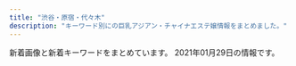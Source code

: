 ```yaml
---
title: "渋谷・原宿・代々木"
description: "キーワード別にの巨乳アジアン・チャイナエステ嬢情報をまとめました。"
---
```


新着画像と新着キーワードをまとめています。
2021年01月29日の情報です。

<DmmAffiliateIns />
<KeywordTable
  shops={
    [
    {
        "img_links": [
            "http://www.aixin.co.jp/images/wanted/wanted.png",
            "http://www.aixin.co.jp/images/staff/ran/ran.png",
            "http://www.aixin.co.jp/images/staff/ayaka/1.jpg",
            "http://www.aixin.co.jp/images/staff/mirai/mirai.png",
            "http://www.aixin.co.jp/images/staff/mika2/mika2.png",
            "http://www.aixin.co.jp/images/top_pic/top2.jpg",
            "http://www.aixin.co.jp/images/costume/4.png",
            "http://www.aixin.co.jp/images/staff/miya/1.jpg",
            "http://www.aixin.co.jp/images/staff/yui2/yui2.png",
            "http://www.aixin.co.jp/images/price/hirou.jpg",
            "http://www.aixin.co.jp/images/staff/mika2/2.png",
            "http://www.aixin.co.jp/images/staff/miya/miya.jpg",
            "http://www.aixin.co.jp/images/staff/miki/2.jpg",
            "http://www.aixin.co.jp/images/price/aroma.jpg",
            "http://www.aixin.co.jp/images/staff/akane/akane.png",
            "http://www.aixin.co.jp/images/staff/chiemi/1.jpg",
            "http://www.aixin.co.jp/images/costume/7.png",
            "http://www.aixin.co.jp/images/costume/2.png",
            "http://www.aixin.co.jp/images/staff/mimi2/mimi2.png",
            "http://www.aixin.co.jp/images/staff/mika2/1.png",
            "http://www.aixin.co.jp/images/staff/ayaka/ayaka.jpg",
            "http://www.aixin.co.jp/images/staff/koko/koko.png",
            "http://www.aixin.co.jp/images/staff/miki/miki.jpg",
            "http://www.aixin.co.jp/images/staff/aki/aki.png",
            "http://www.aixin.co.jp/images/staff/eri/eri.png",
            "http://www.aixin.co.jp/images/staff/ruru2/ruru2.jpg",
            "http://www.aixin.co.jp/images/price/tokusen.jpg",
            "http://www.aixin.co.jp/images/staff/ruru2/2.jpg",
            "http://www.aixin.co.jp/images/map/google.png",
            "http://www.aixin.co.jp/images/staff/yuzu/yuzu.jpg",
            "http://www.aixin.co.jp/images/staff/haruka2/haruka2.png",
            "http://www.aixin.co.jp/images/staff/ruri2/ruri2.png",
            "http://www.aixin.co.jp/images/staff/miharu/miharu.png",
            "http://www.aixin.co.jp/images/staff/rara/rara.png",
            "http://www.aixin.co.jp/images/price/long.jpg",
            "http://www.aixin.co.jp/images/staff/yuzu/2.jpg",
            "http://www.aixin.co.jp/images/costume/3.png",
            "http://www.aixin.co.jp/images/top/top.jpg",
            "http://www.aixin.co.jp/images/costume/6.png",
            "http://www.aixin.co.jp/images/costume/1.png",
            "http://www.aixin.co.jp/images/staff/chiemi/chiemi.jpg"
        ],
        "station": "JR\u6e0b\u8c37\u99c5",
        "url": "http://www.aixin.co.jp/",
        "name": "\u30a2\u30a4\u30b7\u30f3",
        "keywords": {}
    },
    {
        "station": "JR\u6e0b\u8c37\u99c5\u6771\u53e3",
        "url": "http://kokoronosato.tyo.cm/",
        "name": "\u68ee\u306e\u9999",
        "keywords": {
            "86": 12,
            "83": 4,
            "85": 4,
            "D": 24,
            "C": 19,
            "87": 8
        },
        "img_links": [
            "http://kokoronosato.tyo.cm/link/massage-de_88_31.jpg",
            "http://kokoronosato.tyo.cm/images/themes/pink/s_link.png",
            "http://kokoronosato.tyo.cm/images/room4.jpg",
            "http://kokoronosato.tyo.cm/photos/sites/15/2020/08/2020082205444661.jpg",
            "http://kokoronosato.tyo.cm/images/themes/pink/mobile.jpg",
            "http://kokoronosato.tyo.cm/photos/sites/15/2019/07/2019072809465934.jpg",
            "http://kokoronosato.tyo.cm/link/walker88.jpg",
            "http://kokoronosato.tyo.cm/images/themes/pink/no1.png",
            "http://menlog.net/link/menlog8831.jpg",
            "http://kokoronosato.tyo.cm/photos/sites/15/2019/07/2019072809445954.jpg",
            "http://kokoronosato.tyo.cm/images/room1.jpg",
            "http://kokoronosato.tyo.cm/photos/sites/15/2020/08/2020082203150030.jpg",
            "http://kokoronosato.tyo.cm/images/themes/pink/line.png",
            "http://kokoronosato.tyo.cm/images/themes/pink/s_news.png",
            "http://kokoronosato.tyo.cm/link/8831.jpg",
            "http://kokoronosato.tyo.cm/images/themes/pink/s_ranking.png",
            "http://kokoronosato.tyo.cm/images/themes/pink/s_staff.png",
            "http://kokoronosato.tyo.cm/photos/sites/15/2020/08/2020082205443766.jpg",
            "http://kokoronosato.tyo.cm/photos/sites/15/2019/07/2019072809450776.jpg",
            "http://kokoronosato.tyo.cm/images/themes/pink/r3.jpg",
            "http://kokoronosato.tyo.cm/photos/sites/15/2020/08/2020082203135850.jpg",
            "http://kokoronosato.tyo.cm/link/88x31b.jpg",
            "http://kokoronosato.tyo.cm/images/themes/pink/no2.png",
            "http://kokoronosato.tyo.cm/images/room2.jpg",
            "http://kokoronosato.tyo.cm/images/themes/pink/s_pickup.png",
            "http://kokoronosato.tyo.cm/images/themes/pink/s_newface.png",
            "http://kokoronosato.tyo.cm/images/room3.jpg",
            "http://kokoronosato.tyo.cm/photos/sites/15/2020/08/2020082205444313.jpg",
            "http://kokoronosato.tyo.cm/photos/sites/15/2019/07/2019072809470568.jpg",
            "http://kokoronosato.tyo.cm/link/e0016.jpg",
            "http://kokoronosato.tyo.cm/link/esthelove88-31.jpg"
        ]
    },
    {
        "keywords": {
            "F": 1,
            "87": 5,
            "D": 4,
            "E": 2,
            "88": 5,
            "85": 4,
            "C": 17,
            "86": 3
        },
        "name": "\u6ce1\u6ce1\u30d5\u30a7\u30a2\u30ea\u30fc",
        "img_links": [
            "http://awaawa-fairy.work/sp/img/sta27.png",
            "http://awaawa-fairy.work/sp/img/pc.jpg",
            "http://awaawa-fairy.work/sp/img/t-t.jpg",
            "http://awaawa-fairy.work/sp/img/sta18.png",
            "http://awaawa-fairy.work/sp/img/line.jpg",
            "http://awaawa-fairy.work/img/st28.png",
            "http://awaawa-fairy.work/img/st22.png",
            "http://awaawa-fairy.work/img/st17.png",
            "http://awaawa-fairy.work/sp/img/botton.jpg",
            "http://awaawa-fairy.work/img/sta22.png",
            "http://awaawa-fairy.work/sp/img/t-r.jpg",
            "http://awaawa-fairy.work/sp/img/sta26.png",
            "http://awaawa-fairy.work/sp/img/sta17.png",
            "http://awaawa-fairy.work/sp/img/p-27.png",
            "http://awaawa-fairy.work/img/sta27.png",
            "http://awaawa-fairy.work/sp/img/sta15.png",
            "http://awaawa-fairy.work/img/head.png",
            "http://awaawa-fairy.work/img/st018.png",
            "http://awaawa-fairy.work/sp/img/mv.jpg",
            "http://awaawa-fairy.work/sp/img/p-26.png",
            "http://awaawa-fairy.work/img/sta26.png",
            "http://awaawa-fairy.work/img/st017.png",
            "http://awaawa-fairy.work/sp/img/pic.jpg",
            "http://awaawa-fairy.work/sp/img/p-29.png",
            "http://awaawa-fairy.work/img/mo.png",
            "http://awaawa-fairy.work/img/st15.png",
            "http://awaawa-fairy.work/img/st4.png",
            "http://awaawa-fairy.work/sp/img/t-o.jpg",
            "http://awaawa-fairy.work/img/nos.png",
            "http://awaawa-fairy.work/img/sta15.png",
            "http://awaawa-fairy.work/img/sta17.png",
            "http://awaawa-fairy.work/img/st18.png",
            "http://awaawa-fairy.work/sp/img/time.jpg",
            "http://awaawa-fairy.work/img/sta28.png",
            "http://awaawa-fairy.work/img/st26.png",
            "http://awaawa-fairy.work/sp/img/info.jpg",
            "http://awaawa-fairy.work/img/sta18.png",
            "http://awaawa-fairy.work/sp/img/t-s.jpg",
            "http://awaawa-fairy.work/sp/img/t-a.jpg",
            "http://awaawa-fairy.work/img/st29.png",
            "http://awaawa-fairy.work/sp/img/sta22.png",
            "http://awaawa-fairy.work/img/sta29.png",
            "http://awaawa-fairy.work/img/st27.png",
            "http://awaawa-fairy.work/sp/img/tel.jpg",
            "http://awaawa-fairy.work/sp/img/p-15.png",
            "http://awaawa-fairy.work/sp/img/tit.jpg",
            "http://awaawa-fairy.work/img/bottom.png",
            "http://awaawa-fairy.work/sp/img/sta29.png",
            "http://awaawa-fairy.work/sp/img/add.jpg",
            "http://awaawa-fairy.work/sp/img/sys.jpg",
            "http://awaawa-fairy.work/sp/img/sta28.png"
        ],
        "url": "http://awaawa-fairy.work/",
        "station": "JR\u6e0b\u8c37\u99c5\u897f\u53e3"
    },
    {
        "keywords": {},
        "url": "http://www.e-god.work/",
        "img_links": [
            "http://www.e-god.work/images/4.jpg",
            "http://www.e-god.work/images/1.jpg",
            "http://www.e-god.work/img/koko1.jpg",
            "http://www.e-god.work/images/info.jpg",
            "http://www.e-god.work/img/zb.jpg",
            "http://www.e-god.work/images/ais.jpg",
            "http://www.e-god.work/images/head.jpg",
            "http://www.e-god.work/images/sys1.jpg",
            "http://www.e-god.work/images/staff_t.jpg",
            "http://www.e-god.work/images/news.jpg",
            "http://www.e-god.work/images/mobile.jpg",
            "http://www.e-god.work/images/line.png",
            "http://www.e-god.work/images/int2.jpg",
            "http://www.e-god.work/images/sys2.jpg",
            "http://www.e-god.work/img/eri1.jpg",
            "http://www.e-god.work/images/2.jpg",
            "http://www.e-god.work/img/yuki1.jpg",
            "http://www.e-god.work/images/int1.jpg",
            "http://www.e-god.work/images/interior_t.jpg",
            "http://www.e-god.work/img/koko2.jpg",
            "http://www.e-god.work/images/tel.jpg"
        ],
        "name": "\u30b9\u30ef\u30f3",
        "station": "JR\u6e0b\u8c37\u99c5\u30cf\u30c1\u516c\u53e3"
    },
    {
        "name": "\u9ec4\u91d1\u6d77\u5cb8",
        "station": "JR\u6e0b\u8c37\u99c5\u30cf\u30c1\u516c\u53e3",
        "keywords": {
            "C": 55,
            "85": 14,
            "83": 14,
            "E": 7,
            "86": 13,
            "87": 14,
            "84": 30,
            "D": 21
        },
        "url": "http://www.ogon.work/",
        "img_links": [
            "http://www.ogon.work/staff/ayumi1.jpg",
            "http://www.ogon.work/staff/ayumi2.jpg",
            "http://www.ogon.work/img/interior.jpg",
            "http://www.ogon.work/img/bana02.jpg",
            "http://www.ogon.work/staff/momo1.jpg",
            "http://www.ogon.work/staff/hana1.jpg",
            "http://www.ogon.work/staff/yuki1.jpg",
            "http://www.ogon.work/img/contentsbottom.png",
            "http://www.ogon.work/img/s/s_qa.png",
            "http://www.ogon.work/staff/tina1.jpg",
            "http://www.ogon.work/staff/yuki2.jpg",
            "http://www.ogon.work/staff/ayumi3.jpg",
            "http://www.ogon.work/staff/sara1.jpg",
            "http://www.ogon.work/img/bana03.jpg",
            "http://www.ogon.work/img/icon/new.jpg"
        ]
    },
    {
        "url": "http://www.kaede-es.club/",
        "img_links": [
            "http://www.kaede-es.club/images/shop/DSC_0086-300x199.jpg",
            "http://www.kaede-es.club/images/t-off-ico.jpg",
            "http://www.kaede-es.club/images/staff/2/nana.jpg",
            "http://www.kaede-es.club/images/index-tiba_02.jpg",
            "http://www.kaede-es.club/psd/off2-1.jpg",
            "http://www.kaede-es.club/images/staff/emi.jpg",
            "http://www.kaede-es.club/images/nav/nav-sys.jpg",
            "http://www.kaede-es.club/images/nav/nav-job.jpg",
            "http://www.kaede-es.club/images/staff/2/momo.jpg",
            "http://www.kaede-es.club/images/shop/DSC_0087-221x300.jpg",
            "http://www.kaede-es.club/css/2.jpeg",
            "http://www.kaede-es.club/images/staff/4/sati.jpg",
            "http://www.kaede-es.club/images/staff/4/yuyu2.jpg",
            "http://www.kaede-es.club/images/nav/nav-staff.jpg",
            "http://www.kaede-es.club/images/index-tiba_10.jpg",
            "http://www.kaede-es.club/images/shop/DSC_0998-199x300.jpg",
            "http://www.kaede-es.club/images/staff/neinei2.jpg",
            "http://www.kaede-es.club/images/staff/miki.jpg",
            "http://www.kaede-es.club/images/index-tiba_13.jpg",
            "http://www.kaede-es.club/images/staff/2/miki.jpg",
            "http://www.kaede-es.club/images/20200928173241.png",
            "http://www.kaede-es.club/images/index-tiba_09.jpg",
            "http://www.kaede-es.club/images/staff/6.jpg",
            "http://www.kaede-es.club/images/index-tiba_04.jpg",
            "http://www.kaede-es.club/psd/off32.jpg"
        ],
        "name": "\u6953",
        "keywords": {},
        "station": "JR\u4ee3\u3005\u6728\u99c5"
    },
    {
        "station": "JR\u6e0b\u8c37\u99c5\u5bae\u76ca\u5742\u53e3",
        "img_links": [
            "http://angel.est.cm/photos/sites/23/2018/10/2018100318475591.jpg",
            "http://angel.est.cm/img/r3.jpg",
            "http://angel.est.cm/photos/sites/23/2019/05/2019051010094757.jpg",
            "http://angel.est.cm/img/top.png",
            "http://angel.est.cm/photos/sites/23/2016/08/staff2.jpg",
            "http://angel.est.cm/img/r1.jpg",
            "http://angel.est.cm/photos/sites/23/2019/05/2019051010094797.jpg",
            "http://angel.est.cm/photos/sites/23/2019/05/2019051010094748.jpg",
            "http://angel.est.cm/img/footer.png",
            "http://angel.est.cm/photos/sites/23/2019/11/2019110102361631.jpg",
            "http://angel.est.cm/img/r2.jpg",
            "http://angel.est.cm/img/r4.jpg",
            "http://angel.est.cm/photos/sites/23/2019/05/2019051010094759.jpg"
        ],
        "url": "http://angel.est.cm/",
        "keywords": {
            "86": 6,
            "87": 6,
            "88": 2,
            "D": 8,
            "E": 4,
            "C": 2
        },
        "name": "Angel"
    }
]
}
/>
<DmmAffiliateScript />
